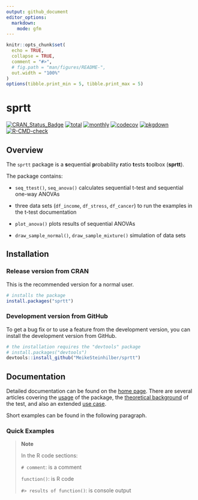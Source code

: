 ```yaml
---
output: github_document
editor_options:
  markdown:
    mode: gfm
---
```


<!-- ATTENTION! see below -->

```r
knitr::opts_chunk$set(
  echo = TRUE,
  collapse = TRUE,
  comment = "#>",
  # fig.path = "man/figures/README-",
  out.width = "100%"
)
options(tibble.print_min = 5, tibble.print_max = 5)
```

# sprtt

<!-- badges: start -->

[![CRAN_Status_Badge](http://www.r-pkg.org/badges/version/sprtt?color=green)](https://cran.r-project.org/package=sprtt)
[![total](https://cranlogs.r-pkg.org/badges/grand-total/sprtt)](https://cran.r-project.org/package=sprtt)
[![monthly](https://cranlogs.r-pkg.org/badges/sprtt)](https://cran.r-project.org/package=sprtt)
[![codecov](https://codecov.io/gh/MeikeSteinhilber/sprtt/branch/main/graph/badge.svg?token=IQHTDTRBAW)](https://app.codecov.io/gh/MeikeSteinhilber/sprtt) [![pkgdown](https://github.com/MeikeSteinhilber/sprtt/actions/workflows/pkgdown-pak.yaml/badge.svg)](https://github.com/MeikeSteinhilber/sprtt/actions/workflows/pkgdown-pak.yaml) [![R-CMD-check](https://github.com/MeikeSteinhilber/sprtt/actions/workflows/R-CMD-check-windows-macOs.yaml/badge.svg)](https://github.com/MeikeSteinhilber/sprtt/actions/workflows/R-CMD-check-windows-macOs.yaml)


<!-- badges: end -->

## Overview

The `sprtt` package is a **s**equential **p**robability **r**atio **t**ests **t**oolbox (**sprtt**).

The package contains:

-   `seq_ttest()`, `seq_anova()` calculates sequential t-test and sequential one-way ANOVAs

-   three data sets (`df_income`, `df_stress`, `df_cancer`) to run the examples in the t-test documentation

-   `plot_anova()` plots results of sequential ANOVAs

-   `draw_sample_normal()`, `draw_sample_mixture()` simulation of data sets


## Installation

### Release version from CRAN

This is the recommended version for a normal user.

```r
# installs the package
install.packages("sprtt")
```

### Development version from GitHub

To get a bug fix or to use a feature from the development version, you can install the development version from GitHub.

```r
# the installation requires the "devtools" package
# install.packages("devtools")
devtools::install_github("MeikeSteinhilber/sprtt")
```

## Documentation

Detailed documentation can be found on the [home page](https://meikesteinhilber.github.io/sprtt/index.html). There are several articles covering the [usage](https://meikesteinhilber.github.io/sprtt/articles/usage-sprtt.html) of the package, the [theoretical background](https://meikesteinhilber.github.io/sprtt/articles/sequential_testing.html) of the test, and also an extended [use case](https://meikesteinhilber.github.io/sprtt/articles/use-case.html).

Short examples can be found in the following paragraph.

### Quick Examples

> **Note**
>
> In the R code sections:
>
> `# comment`: is a comment
>
> `function()`: is R code
>
> `#> results of function()`: is console output

<!--

ATTENTION!

in the .md file must be changed by hand. Otherwise the picture is not found on the website and CRAN.
<img src="man/figures/figure-gfm/unnamed-chunk-3-1.png" width="100%" />
-->
```r

```
